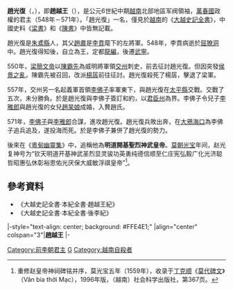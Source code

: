 {{越南君主
| 名稱=趙越王
| 圖像= 
| 說明= 趙越王
| 國號=[[萬春國|萬春]]
| 朝代=
| 時代=
| 在位=548年—571年
| 前任=[[李賁|李賁]]
| 繼任=[[李佛子|李佛子]]
| 年號=
| 姓名=趙光復
| 字=
| 尊號=夜澤王
| 其他稱銜=
| 別名=
| 出生=524年
| 出生地=
| 逝世=571年
| 逝世地=[[大鴉海口|大鴉海口]]
| 廟號=
| 諡號=
| 陵墓=
| 父=[[趙肅|趙肅]]
| 母=
| 后=
|}}
'''趙光復'''（{{vie|v='''Triệu Quang Phục'''|hn=趙光復}}，{{bd|524年||571年||}}），即'''趙越王'''（{{vie|v='''Triệu Việt Vương'''|hn=趙越王}}），是公元6世紀中期[[越南|越南]]北部地區军阀領袖，[[萬春國|萬春國]]政權的君主（548年－571年）。「趙光復」一名，僅見於[[越南|越南]]的《[[大越史記全書|大越史記全書]]》，中國史料《[[梁書|梁書]]》和《[[陳書|陳書]]》中皆無記載。

趙光復是[[朱鳶縣|朱鳶縣]]人，其父[[趙肅|趙肅]]是[[李賁|李賁]]麾下的左將軍。548年，李賁病逝於[[屈獠洞|屈獠洞]]中。趙光復得知後，自立為王，定都[[龍編|龍編]]，後遷[[武寧|武寧]]。

550年，[[梁簡文帝|梁簡文帝]]以[[陳霸先|陳霸先]]為威明將軍領[[交州|交州]]刺史，前去征討趙光復。但因突發[[侯景之亂|侯景之亂]]，陳霸先被召回，改派[[楊孱|楊孱]]前往征討。趙光復殺死了楊孱，擊退了梁軍。

557年，交州另一名起義軍首領[[李佛子|李佛子]]率軍東下，與趙光復在[[太平縣|太平縣]]交戰。交戰了五次，未分勝負。於是趙光復與李佛子簽訂和約，以[[君臣州|君臣州]]為界。李佛子令兒子[[李雅郎|李雅郎]]與趙光復的女兒[[趙杲娘|趙杲娘]]成婚，入贅趙氏。

571年，[[李佛子|李佛子]]與[[李雅郎|李雅郎]]合謀，進攻趙光復。趙光復兵敗出奔，在[[大鴉海口|大鴉海口]]為李佛子追兵追及，遂投海而死。於是李佛子兼併了趙光復的勢力。

後來在《[[粵甸幽靈集|粵甸幽靈集]]》中，追稱他為'''明道開基聖烈神武皇帝'''。[[莫朝|莫朝]][[光宝|光宝]]年间，赵光复神号为“钦天明道开基神武圣烈显灵骏功英勇纯德信顺至仁庄宪弘毅广化光济聪哲昭惠弘休彰裕恩佑光厌保大威敏浮祺皇帝”<ref>重修赵皇帝神祠碑铭并序，莫光宝五年（1559年），收录于[[丁克顺|丁克顺]]《[[莫代碑文|莫代碑文]]》（Văn bia thời Mạc），1996年版，（越南）社会科学出版社，第367页。</ref>。

== 參考資料 ==
{{reflist}}
*《大越史記全書‧本紀全書‧趙越王紀》
*《大越史記全書‧本紀全書‧後李紀》

{{s-start}}
|-style="text-align: center; background: #FFE4E1;"
|align="center" colspan="3"|'''趙越王'''
|-
{{s-before|[[李賁|李賁]]}}
{{s-title|[[越南君主列表#前李朝|萬春國君主]]|548年—571年}}
{{s-after|[[李佛子|李佛子]]}}
{{end box}}
{{前李朝君主}}
{{越南人物小作品}}
[[Category:前李朝君主|Category:前李朝君主]]
[[Category:趙姓|G]]
[[Category:越南自殺者|Category:越南自殺者]]